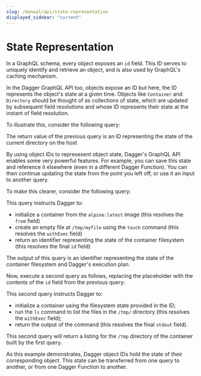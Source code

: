 ```yaml
---
slug: /manual/api/state-representation
displayed_sidebar: "current"
---
```



# State Representation

In a GraphQL schema, every object exposes an `id` field. This ID serves to uniquely identify and retrieve an object, and is also used by GraphQL's caching mechanism.

In the Dagger GraphQL API too, objects expose an ID but here, the ID represents the object's state at a given time. Objects like `Container` and `Directory` should be thought of as collections of state, which are updated by subsequent field resolutions and whose ID represents their state at the instant of field resolution.

To illustrate this, consider the following query:

<Embed id="8I0c_SMKQbj"/>

The return value of the previous query is an ID representing the state of the current directory on the host

By using object IDs to represesent object state, Dagger's GraphQL API enables some very powerful features. For example, you can save this state and reference it elsewhere (even in a different Dagger Function). You can then continue updating the state from the point you left off, or use it an input to another query.

To make this clearer, consider the following query:

<Embed id="PE1GJrfZODq"/>

This query instructs Dagger to:

- initialize a container from the `alpine:latest` image (this resolves the `from` field)
- create an empty file at `/tmp/myfile` using the `touch` command (this resolves the `withExec` field)
- return an identifier representing the state of the container filesystem (this resolves the final `id` field)

The output of this query is an identifier representing the state of the container filesystem and Dagger's execution plan.


Now, execute a second query as follows, replacing the placeholder with the contents of the `id` field from the previous query:

<Embed id="DKUH7PI5Yt0"/>

This second query instructs Dagger to:

- initialize a container using the filesystem state provided in the ID;
- run the `ls` command to list the files in the `/tmp/` directory (this resolves the `withExec` field);
- return the output of the command (this resolves the final `stdout` field).

This second query will return a listing for the `/tmp` directory of the container built by the first query.

As this example demonstrates, Dagger object IDs hold the state of their corresponding object. This state can be transferred from one query to another, or from one Dagger Function to another.

